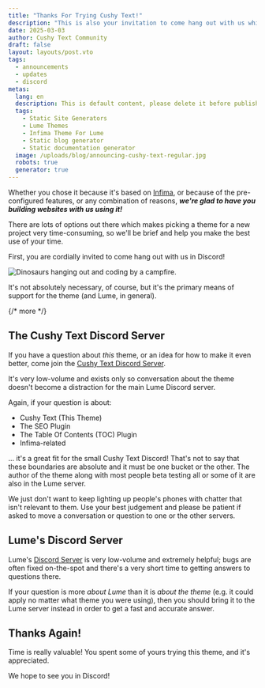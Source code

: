 ```yaml
---
title: "Thanks For Trying Cushy Text!"
description: "This is also your invitation to come hang out with us while you build awesome websites."
date: 2025-03-03
author: Cushy Text Community
draft: false
layout: layouts/post.vto
tags:
  - announcements
  - updates
  - discord
metas:
  lang: en
  description: This is default content, please delete it before publishing your site.
  tags:
    - Static Site Generators
    - Lume Themes
    - Infima Theme For Lume
    - Static blog generator
    - Static documentation generator
  image: /uploads/blog/announcing-cushy-text-regular.jpg
  robots: true
  generator: true
---
```


Whether you chose it because it's based on [Infima](https://infima.dev), or 
because of the pre-configured features, or any combination of reasons, ***we're
glad to have you building websites with us using it!***

There are lots of options out there which makes picking a theme for a new project
very time-consuming, so we'll be brief and help you make the best use of your time.

First, you are cordially invited to come hang out with us in Discord!

<img class="blog_image" 
  src="/uploads/blog/welcome-to-camp-cushytext.jpg" 
  alt="Dinosaurs hanging out and coding by a campfire." 
  title="Come Hang Out With Us!" />

It's not absolutely necessary, of course, but it's the primary means of support 
for the theme (and Lume, in general).

{/* more */}

## The Cushy Text Discord Server

If you have a question about _this_ theme, or an idea for how to make it
even better, come join the [Cushy Text Discord Server](https://discord.gg/ETx8S8cWwH).

It's very low-volume and exists only so conversation about the theme doesn't 
become a distraction for the main Lume Discord server.

Again, if your question is about:

 - Cushy Text (This Theme)
 - The SEO Plugin
 - The Table Of Contents (TOC) Plugin
 - Infima-related

... it's a great fit for the small Cushy Text Discord! That's not to say that 
these boundaries are absolute and it must be one bucket or the other. The author
of the theme along with most people beta testing all or some of it are also in 
the Lume server.

We just don't want to keep lighting up people's phones with chatter that isn't
relevant to them. Use your best judgement and please be patient if asked to move
a conversation or question to one or the other servers.

## Lume's Discord Server

Lume's [Discord Server](https://discord.gg/YbTmpACHWB) is very low-volume and extremely 
helpful; bugs are  often fixed on-the-spot and there's a very short time to getting answers 
to questions there.

If your question is more _about Lume_ than it is _about the theme_ (e.g. it could apply
no matter what theme you were using), then you should bring it to the Lume server instead
in order to get a fast and accurate answer.

## Thanks Again!

Time is really valuable! You spent some of yours trying this theme, and it's appreciated. 

We hope to see you in Discord!
